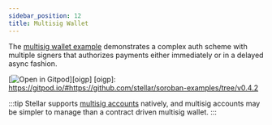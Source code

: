 ```yaml
---
sidebar_position: 12
title: Multisig Wallet
---
```


The [multisig wallet example] demonstrates a complex auth scheme with multiple
signers that authorizes payments either immediately or in a delayed async fashion.

[![Open in Gitpod](https://gitpod.io/button/open-in-gitpod.svg)][oigp]
[oigp]: https://gitpod.io/#https://github.com/stellar/soroban-examples/tree/v0.4.2

:::tip
Stellar supports [multisig accounts] natively, and multisig accounts may be
simpler to manage than a contract driven multisig wallet.
:::

[multisig wallet example]: https://github.com/stellar/soroban-examples/tree/v0.4.2/wallet
[multisig accounts]: https://developers.stellar.org/docs/encyclopedia/signatures-multisig
